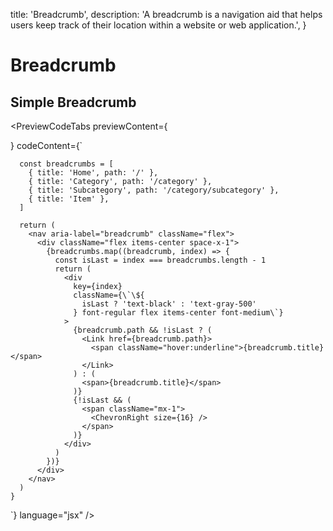 
  title: 'Breadcrumb',
  description:
    'A breadcrumb is a navigation aid that helps users keep track of their location within a website or web application.',
}

# Breadcrumb

<div className="my-4"></div>

## Simple Breadcrumb

<PreviewCodeTabs
  previewContent={
    <div className="group flex w-full items-center justify-center">
      <SimpleBreadcrumb />
    </div>
  }
  codeContent={`

      const breadcrumbs = [
        { title: 'Home', path: '/' },
        { title: 'Category', path: '/category' },
        { title: 'Subcategory', path: '/category/subcategory' },
        { title: 'Item' },
      ]

      return (
        <nav aria-label="breadcrumb" className="flex">
          <div className="flex items-center space-x-1">
            {breadcrumbs.map((breadcrumb, index) => {
              const isLast = index === breadcrumbs.length - 1
              return (
                <div
                  key={index}
                  className={\`\${
                    isLast ? 'text-black' : 'text-gray-500'
                  } font-regular flex items-center font-medium\`}
                >
                  {breadcrumb.path && !isLast ? (
                    <Link href={breadcrumb.path}>
                      <span className="hover:underline">{breadcrumb.title}</span>
                    </Link>
                  ) : (
                    <span>{breadcrumb.title}</span>
                  )}
                  {!isLast && (
                    <span className="mx-1">
                      <ChevronRight size={16} />
                    </span>
                  )}
                </div>
              )
            })}
          </div>
        </nav>
      )
    }


`}
language="jsx"
/>
